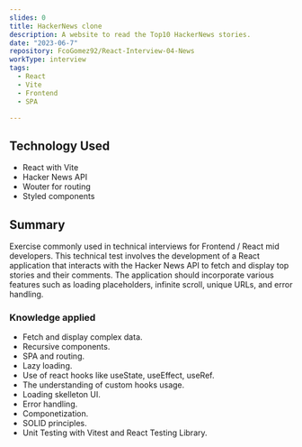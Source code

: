 ```yaml
---
slides: 0
title: HackerNews clone
description: A website to read the Top10 HackerNews stories. 
date: "2023-06-7"
repository: FcoGomez92/React-Interview-04-News
workType: interview
tags:
  - React
  - Vite
  - Frontend
  - SPA

---
```


## Technology Used

- React with Vite
- Hacker News API
- Wouter for routing
- Styled components

## Summary

Exercise commonly used in technical interviews for Frontend / React mid developers.
This technical test involves the development of a React application that interacts with the Hacker News API to fetch and display top stories and their comments. The application should incorporate various features such as loading placeholders, infinite scroll, unique URLs, and error handling.

### Knowledge applied

- Fetch and display complex data.
- Recursive components.
- SPA and routing.
- Lazy loading.
- Use of react hooks like useState, useEffect, useRef.
- The understanding of custom hooks usage.
- Loading skelleton UI.
- Error handling.
- Componetization.
- SOLID principles.
- Unit Testing with Vitest and React Testing Library.